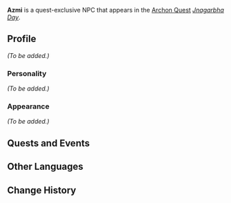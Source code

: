 {{Meta
|missing_NPC_profile  = yes
}}
{{Character Infobox
|type             = Quest NPC
|image            = NPC Azmi.png
|region           = Sumeru
|affiliation      = 
|title            = 

|ancestry         = <!-- Clan/family -->
|father           = 
|mother           = 
|spouse           = 
|sibling          = 
|child            = 
|relative         = 

|voiceEN          = 
|voiceCN          = 
|voiceJP          = 
|dialoguereward   = 
}}
'''Azmi''' is a quest-exclusive NPC that appears in the [[Archon Quest]] ''[[Jnagarbha Day]]''.
<!--
==Location==
{{subst:#tag:gallery|
NPC Location {{subst:PAGENAME}}.png{{subst:!}}{{subst:PAGENAME}}'s location
NPC Location {{subst:PAGENAME}} Context.png{{subst:!}}Additional context
|captionalign=center
}}
-->
==Profile==
<!--Detailed story/lore information goes here.-->
''(To be added.)''

===Personality===
''(To be added.)''

===Appearance===
<!--Keep appearance section short and concise. Limit to 2 paragraphs with 3-4 sentences each.-->
''(To be added.)''

==Quests and Events==
{{Quests and Events}}
<!--
==Idle Quotes==
{{Dialogue start}}
: {{DIcon|Idle}} {{Tx}}
:: {{A|VO {{subst:PAGENAME}} 01.ogg}} "{{Tx}}"
{{Dialogue end}}

==Dialogue==
{{Dialogue start}}
:'''{{subst:PAGENAME}}:'''
:{{DIcon}}
{{Dialogue end}}
<!--
==Event Dialogue==
===Event Name===
{{Dialogue start}}
:'''{{subst:PAGENAME}}:'''
{{Dialogue end}}

==Trivia==
* 
-->
==Other Languages==
{{Other Languages
|default_hidden = 1
|en      = Azmi
|zhs     = 阿孜米
|zhs_rm  = Āzīmǐ
|zht     = 阿孜米
|zht_rm  = Āzīmǐ
|ja      = アズミ
|ja_rm   = Azumi
|ko      = 아즈미
|ko_rm   = Ajeumi
|es      = Azmi
|fr      = Azmi
|ru      = Азми
|th      = Azmi
|vi      = Azmi
|de      = Azmi
|id      = Azmi
|pt      = Azmi
|tr      = Azmi
|it      = Azmi
}}

==Change History==
{{Change History|3.2}}
<!--
==References==
{{Reflist}}
-->